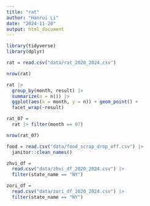 ```yaml
---
title: "rat"
author: "Hanrui Li"
date: "2024-11-20"
output: html_document
---
```


```r
library(tidyverse)
library(dplyr)

rat = read.csv("data/rat_2020_2024.csv")

nrow(rat)

rat |>
  group_by(month, result) |>
  summarize(n = n()) |>
  ggplot(aes(x = month, y = n)) + geom_point() +
  facet_wrap(~result)

rat_07 = 
  rat |> filter(month == 07)

nrow(rat_07)
```

```r
food = read.csv("data/food_scrap_drop_off.csv") |>
  janitor::clean_names()

zhvi_df = 
  read.csv("data/zhvi_df_2020_2024.csv") |>
  filter(state_name == "NY")

zori_df = 
  read.csv("data/zori_df_2020_2024.csv") |>
  filter(state_name == "NY")
```


